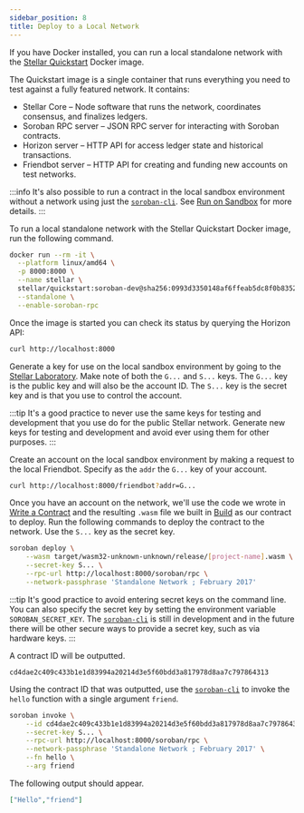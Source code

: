 ```yaml
---
sidebar_position: 8
title: Deploy to a Local Network
---
```


If you have Docker installed, you can run a local standalone network with the
[Stellar Quickstart] Docker image.

The Quickstart image is a single container that runs everything you need to test
against a fully featured network. It contains:

- Stellar Core – Node software that runs the network, coordinates consensus, and
finalizes ledgers.
- Soroban RPC server – JSON RPC server for interacting with Soroban contracts.
- Horizon server – HTTP API for access ledger state and historical transactions.
- Friendbot server – HTTP API for creating and funding new accounts on test
networks.

:::info
It's also possible to run a contract in the local sandbox environment without a
network using just the [`soroban-cli`]. See [Run on Sandbox] for more details.
:::

To run a local standalone network with the Stellar Quickstart Docker image,
run the following command.

```sh
docker run --rm -it \
  --platform linux/amd64 \
  -p 8000:8000 \
  --name stellar \
  stellar/quickstart:soroban-dev@sha256:0993d3350148af6ffeab5dc8f0b835236b28dade6dcae77ff8a09317162f768d \
  --standalone \
  --enable-soroban-rpc
```

Once the image is started you can check its status by querying the Horizon API:
```sh
curl http://localhost:8000
```

Generate a key for use on the local sandbox environment by going to the [Stellar
Laboratory]. Make note of both the `G...` and `S...` keys. The `G...` key is the
public key and will also be the account ID. The `S...` key is the secret key and
is that you use to control the account.

:::tip
It's a good practice to never use the same keys for testing and development that
you use do for the public Stellar network. Generate new keys for testing and
development and avoid ever using them for other purposes.
:::

Create an account on the local sandbox environment by making a request to the
local Friendbot. Specify as the `addr` the `G...` key of your account.

```sh
curl http://localhost:8000/friendbot?addr=G...
```

Once you have an account on the network, we'll use the code we wrote in [Write a
Contract] and the resulting `.wasm` file we built in [Build] as our contract to
deploy. Run the following commands to deploy the contract to the network. Use
the `S...` key as the secret key.

```sh
soroban deploy \
    --wasm target/wasm32-unknown-unknown/release/[project-name].wasm \
    --secret-key S... \
    --rpc-url http://localhost:8000/soroban/rpc \
    --network-passphrase 'Standalone Network ; February 2017'
```

:::tip
It's good practice to avoid entering secret keys on the command line. You can
also specify the secret key by setting the environment variable
`SOROBAN_SECRET_KEY`. The [`soroban-cli`] is still in development and in the
future there will be other secure ways to provide a secret key, such as via
hardware keys.
:::

A contract ID will be outputted.

```
cd4dae2c409c433b1e1d83994a20214d3e5f60bdd3a817978d8aa7c797864313
```

Using the contract ID that was outputted, use the [`soroban-cli`] to invoke the
`hello` function with a single argument `friend`.

```sh
soroban invoke \
    --id cd4dae2c409c433b1e1d83994a20214d3e5f60bdd3a817978d8aa7c797864313 \
    --secret-key S... \
    --rpc-url http://localhost:8000/soroban/rpc \
    --network-passphrase 'Standalone Network ; February 2017' \
    --fn hello \
    --arg friend
```

The following output should appear.

```json
["Hello","friend"]
```

[Write a Contract]: write-a-contract
[Run on a Local Network]: run-on-local-network
[Build]: build
[`soroban-cli`]: ../getting-started/setup#install-the-soroban-cli
[Stellar Laboratory]: https://laboratory.stellar.org/#account-creator?network=test
[Run on Sandbox]: run-on-sandbox
[Stellar Quickstart]: https://github.com/stellar/quickstart
